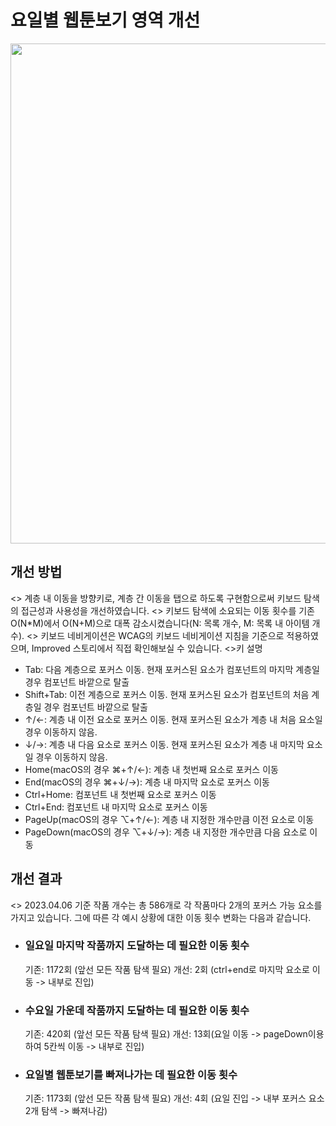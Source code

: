 
<Meta title="Naver/webtoon/AllDayList" />

<style>
  {`
    .thumbnail{
      padding: 20px 0 50px;
    }

    .section-result{
      margin-top: 60px;
    }

    .list{
      list-style: none;
      padding: 0;
    }

    .list li {
      margin-top: 20px;
    }

    .li-title p{
      font-size: 18px;
    }

    .list li span p {
      margin-top: 12px;
      font-size: 16px;
    }

    .before{
      display: inline-block;
      font-size: 16px;
      font-weight: 500;
      color: red;
    }
    
    .improved{
      display: inline-block;
      font-size: 16px;
      font-weight: 500;
      color: green;
    }
  `}
</style>

<h1>요일별 웹툰보기 영역 개선</h1>
<div className="thumbnail">
  <img width="800px" src="/naver_webtoon_all_day.gif" />
</div>
<section className="section-method">
  <h2>개선 방법</h2>
  <>
    계층 내 이동을 방향키로, 계층 간 이동을 탭으로 하도록 구현함으로써 키보드
    탐색의 접근성과 사용성을 개선하였습니다.
  </>
  <>
    키보드 탐색에 소요되는 이동 횟수를 기존 O(N*M)에서 O(N+M)으로 대폭
    감소시켰습니다(N: 목록 개수, M: 목록 내 아이템 개수).
  </>
  <>
    키보드 네비게이션은 WCAG의 키보드 네비게이션 지침을 기준으로 적용하였으며,
    Improved 스토리에서 직접 확인해보실 수 있습니다.
  </>
  <>키 설명</>
  <ul>
    <li>
      Tab: 다음 계층으로 포커스 이동. 현재 포커스된 요소가 컴포넌트의 마지막
      계층일 경우 컴포넌트 바깥으로 탈출
    </li>
    <li>
      Shift+Tab: 이전 계층으로 포커스 이동. 현재 포커스된 요소가 컴포넌트의 처음
      계층일 경우 컴포넌트 바깥으로 탈출
    </li>
    <li>
      ↑/←: 계층 내 이전 요소로 포커스 이동. 현재 포커스된 요소가 계층 내 처음
      요소일 경우 이동하지 않음.
    </li>
    <li>
      ↓/→: 계층 내 다음 요소로 포커스 이동. 현재 포커스된 요소가 계층 내 마지막
      요소일 경우 이동하지 않음.
    </li>
    <li>Home(macOS의 경우 ⌘+↑/←): 계층 내 첫번째 요소로 포커스 이동</li>
    <li>End(macOS의 경우 ⌘+↓/→): 계층 내 마지막 요소로 포커스 이동</li>
    <li>Ctrl+Home: 컴포넌트 내 첫번째 요소로 포커스 이동</li>
    <li>Ctrl+End: 컴포넌트 내 마지막 요소로 포커스 이동</li>
    <li>
      PageUp(macOS의 경우 ⌥+↑/←): 계층 내 지정한 개수만큼 이전 요소로 이동
    </li>
    <li>
      PageDown(macOS의 경우 ⌥+↓/→): 계층 내 지정한 개수만큼 다음 요소로 이동
    </li>
  </ul>
</section>
<section className="section-result">
  <h2>개선 결과</h2>
  <>
    2023.04.06 기준 작품 개수는 총 586개로 각 작품마다 2개의 포커스 가능 요소를
    가지고 있습니다. 그에 따른 각 예시 상황에 대한 이동 횟수 변화는 다음과
    같습니다.
  </>
  <ul className="list">
    <li>
      <h3 className="li-title">
        일요일 마지막 작품까지 도달하는 데 필요한 이동 횟수
      </h3>
      <span>
        기존: <span className="before">1172회</span> (앞선 모든 작품 탐색 필요)
      </span>
      <span>
        개선: <span className="improved">2회</span> (ctrl+end로 마지막 요소로
        이동 -> 내부로 진입)
      </span>
    </li>
    <li>
      <h3 className="li-title">
        수요일 가운데 작품까지 도달하는 데 필요한 이동 횟수
      </h3>
      <span>
        기존: <span className="before">420회</span> (앞선 모든 작품 탐색 필요)
      </span>
      <span>
        개선: <span className="improved">13회</span>(요일 이동 ->
        pageDown이용하여 5칸씩 이동 -> 내부로 진입)
      </span>
    </li>
    <li>
      <h3 className="li-title">
        요일별 웹툰보기를 빠져나가는 데 필요한 이동 횟수
      </h3>
      <span>
        기존: <span className="before">1173회</span> (앞선 모든 작품 탐색 필요)
      </span>
      <span>
        개선: <span className="improved">4회</span> (요일 진입 -> 내부 포커스
        요소 2개 탐색 -> 빠져나감)
      </span>
    </li>
  </ul>
</section>
